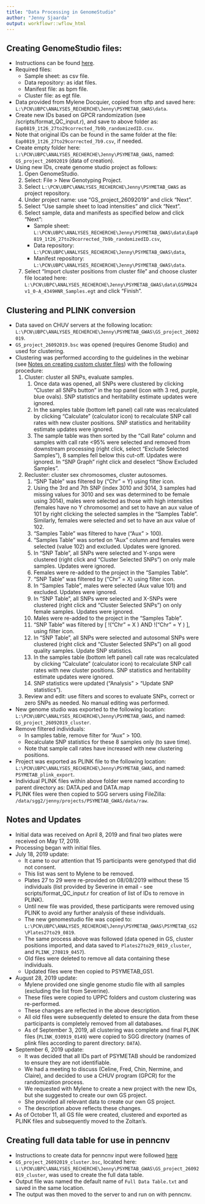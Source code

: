```yaml
---
title: "Data Processing in GenomeStudio"
author: "Jenny Sjaarda"
output: workflowr::wflow_html
---
```


## Creating GenomeStudio files:
- Instructions can be found [here](https://support.illumina.com/content/dam/illumina-support/documents/documentation/software_documentation/genomestudio/genomestudio-2-0/genomestudio-genotyping-module-v2-user-guide-11319113-01.pdf).
- Required files:
  - Sample sheet: as csv file.
  - Data repository: as idat files.
  - Manifest file: as bpm file.
  - Cluster file: as egt file.
- Data provided from Mylene Docquier, copied from sftp and saved here:  `L:\PCN\UBPC\ANALYSES_RECHERCHE\Jenny\PSYMETAB_GWAS\data`.
- Create new IDs based on GPCR randomization (see /scripts/format_QC_input.r), and save to above folder as: `Eap0819_1t26_27to29corrected_7b9b_randomizedID.csv`.
- Note that original IDs can be found in the same folder at the file: `Eap0819_1t26_27to29corrected_7b9.csv`, if needed.
- Create empty folder here: `L:\PCN\UBPC\ANALYSES_RECHERCHE\Jenny\PSYMETAB_GWAS`, named: `GS_project_26092019` (data of creation).
- Using new IDs, create genome studio project as follows:
  1. Open GenomeStudio.
  2. Select: File > New Genotyping Project.
  3. Select `L:\PCN\UBPC\ANALYSES_RECHERCHE\Jenny\PSYMETAB_GWAS` as project repository.
  4. Under project name: use "GS_project_26092019" and click "Next".
  5. Select "Use sample sheet to load intensities" and click "Next".
  6. Select sample, data and manifests as specified below and click "Next":
     - Sample sheet:  `L:\PCN\UBPC\ANALYSES_RECHERCHE\Jenny\PSYMETAB_GWAS\data\Eap0819_1t26_27to29corrected_7b9b_randomizedID.csv`,
     - Data repository: `L:\PCN\UBPC\ANALYSES_RECHERCHE\Jenny\PSYMETAB_GWAS\data`,
     - Manifest repository: `L:\PCN\UBPC\ANALYSES_RECHERCHE\Jenny\PSYMETAB_GWAS\data`.
  7. Select "Import cluster positions from cluster file" and choose cluster file located here: `L:\PCN\UBPC\ANALYSES_RECHERCHE\Jenny\PSYMETAB_GWAS\data\GSPMA24v1_0-A_4349HNR_Samples.egt` and click "Finish".

## Clustering and PLINK conversion
- Data saved on CHUV servers at the following location: `L:\PCN\UBPC\ANALYSES_RECHERCHE\Jenny\PSYMETAB_GWAS\GS_project_26092019`.
- `GS_project_26092019.bsc` was opened (requires Genome Studio) and used for clustering.
- Clustering was performed according to the guidelines in the webinar (see [Notes on creating custom cluster files](create_custom_cluster_files.html)) with the following procedure:
  1. Cluster: cluster all SNPs, evaluate samples.
     1. Once data was opened, all SNPs were clustered by clicking "Cluster all SNPs button" in the top panel (icon with 3 red, purple, blue ovals). SNP statistics and heritability estimate updates were ignored.
     2. In the samples table (bottom left panel) call rate was recalculated by clicking "Calculate" (calculator icon) to recalculate SNP call rates with new cluster positions. SNP statistics and heritability estimate updates were ignored.
     3. The sample table was then sorted by the "Call Rate" column and samples with call rate <95% were selected and removed from downstream processing (right click, select "Exclude Selected Samples"), 8 samples fell below this cut-off. Updates were ignored. In "SNP Graph" right click and deselect "Show Excluded Samples".
  2. Recluster: cluster sex chromosomes, cluster autosomes.
     1. "SNP Table" was filtered by ("Chr" = Y) using filter icon.
     2. Using the 3rd and 7th SNP (index 3010 and 3014, 3 samples had missing values for 3010 and sex was determined to be female using 3014), males were selected as those with high intensities (females have no Y chromosome) and set to have an aux value of 101 by right clicking the selected samples in the "Samples Table". Similarly, females were selected and set to have an aux value of 102.
     3. "Samples Table" was filtered to have ("Aux" > 100).
     4. "Samples Table" was sorted on "Aux" column and females were selected (value 102) and excluded. Updates were ignored.
     5. In "SNP Table", all SNPs were selected and Y-snps were clustered (right click and "Cluster Selected SNPs") on only male samples. Updates were ignored.
     6. Females were re-added to the project in the "Samples Table".
     7. "SNP Table" was filtered by ("Chr" = X) using filter icon.
     8. In "Samples Table", males were selected (Aux value 101) and excluded. Updates were ignored.
     9. In "SNP Table", all SNPs were selected and X-SNPs were clustered (right click and "Cluster Selected SNPs") on only female samples. Updates were ignored.
     10. Males were re-added to the project in the "Samples Table".
     11. "SNP Table" was filtered by [ !("Chr" = X ) AND !("Chr" = Y ) ], using filter icon.
     12. In "SNP Table", all SNPs were selected and autosomal SNPs were clustered (right click and "Cluster Selected SNPs") on all good quality samples. Update SNP statistics.
     13. In the samples table (bottom left panel) call rate was recalculated by clicking "Calculate" (calculator icon) to recalculate SNP call rates with new cluster positions. SNP statistics and heritability estimate updates were ignored.
     14. SNP statistics were updated ("Analysis" > "Update SNP statistics").
  3. Review and edit: use filters and scores to evaluate SNPs, correct or zero SNPs as needed. No manual editing was performed.
- New genome studio was exported to the following location: `L:\PCN\UBPC\ANALYSES_RECHERCHE\Jenny\PSYMETAB_GWAS`, and named:  `GS_project_26092019_cluster`.
- Remove filtered individuals:
  - In samples table, remove filter for "Aux" > 100.
  - Recalculate SNP statistics for these 8 samples only (to save time).
  - Note that sample call rates have increased with new clustering positions.
- Project was exported as PLINK file to the following location: `L:\PCN\UBPC\ANALYSES_RECHERCHE\Jenny\PSYMETAB_GWAS`, and named: `PSYMETAB_plink_export`.
- Individual PLINK files within above folder were named according to parent directory as: DATA.ped and DATA.map
- PLINK files were then copied to SGG servers using FileZilla: `/data/sgg2/jenny/projects/PSYMETAB_GWAS/data/raw`.

## Notes and Updates
- Initial data was received on April 8, 2019 and final two plates were received on May 17, 2019.
- Processing began with initial files.
- July 18, 2019 update:
  - It came to our attention that 15 participants were genotyped that did not consent.
  - This list was sent to Mylene to be removed.
  - Plates 27 to 29 were re-provided on 08/08/2019 without these 15 individuals (list provided by Severine in email - see scripts/format_QC_input.r for creation of list of IDs to remove in PLINK).
  - Until new file was provided, these participants were removed using PLINK to avoid any further analysis of these individuals.
  - The new genomestudio file was copied to: `L:\PCN\UBPC\ANALYSES_RECHERCHE\Jenny\PSYMETAB_GWAS\PSYMETAB_GS2\Plates27to29_0819`.
  - The same process above was followed (data opened in GS, cluster positions imported, and data saved to `Plates27to29_0819_cluster`, and `PLINK_270819_0457`).
  - Old files were deleted to remove all data containing these individuals.
  - Updated files were then copied to PSYMETAB_GS1.
- August 28, 2019 update:
  - Mylene provided one single genome studio file with all samples (excluding the list from Severine).
  - These files were copied to UPPC folders and custom clustering was re-performed.
  - These changes are reflected in the above description.
  - All old files were subsequently deleted to ensure the data from these participants is completely removed from all databases.
  - As of September 3, 2019, all clustering was complete and final PLINK files (`PLINK_030919_0149`) were copied to SGG directory (names of plink files according to parent directory: `DATA`).
- September 6, 2019 update:
  - It was decided that all IDs part of PSYMETAB should be randomized to ensure they are not identifiable.
  - We had a meeting to discuss (Celine, Fred, Chin, Nermine, and Claire), and decided to use a CHUV program (GPCR) for the randomization process.
  - We requested with Mylene to create a new project with the new IDs, but she suggested to create our own GS project.
  - She provided all relevant data to create our own GS project.
  - The description above reflects these changes.
- As of October 11, all GS file were created, clustered and exported as PLINK files and subsequently moved to the Zoltan's.

## Creating full data table for use in penncnv
- Instructions to create data for penncnv input were followed [here](http://penncnv.openbioinformatics.org/en/latest/user-guide/input/)
- `GS_project_26092019_cluster.bsc`, located here: `L:\PCN\UBPC\ANALYSES_RECHERCHE\Jenny\PSYMETAB_GWAS\GS_project_26092019_cluster`, was used to create the full data table.
- Output file was named the default name of `Full Data Table.txt` and saved in the same location.
- The output was then moved to the server to and run on with penncnv.
